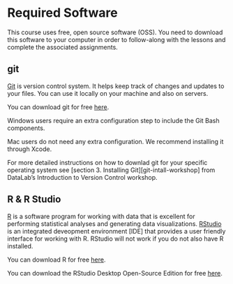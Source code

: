 [R]: https://www.r-project.org/
[RStudio]: https://posit.co/products/open-source/rstudio/
[r-download]: https://cloud.r-project.org/
[rstudio-download]: https://posit.co/download/rstudio-desktop/
[git-download]: https://git-scm.com/downloads
[git-install-workshop]: https://ucdavisdatalab.github.io/workshop_introduction_to_version_control/installing-git.html

# Required Software

This course uses free, open source software (OSS). You need to download this software to your computer in order to follow-along with the lessons and complete the associated assignments.

## git

[Git][] is version control system. It helps keep track of changes and updates to your files. You can use it locally on your machine and also on servers.

You can download git for free [here][git-download].

::: {.callout-important}
Windows users require an extra configuration step to include the Git Bash components.

Mac users do not need any extra configuration. We recommend installing it through Xcode.

For more detailed instructions on how to downlad git for your specific operating system see [section 3. Installing Git][git-intall-workshop] from DataLab's Introduction to Version Control workshop.
:::


## R & R Studio

[R][] is a software program for working with data that is excellent for performing statistical analyses and generating data visualizations. [RStudio][] is an integrated deveopment environment [IDE] that provides a user friendly interface for working with R. RStudio will not work if you do not also have R installed. 

You can download R for free [here][r-download].

You can download the RStudio Desktop Open-Source Edition for free
[here][rstudio-download].
